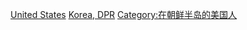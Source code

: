 [[Category:在朝鲜的外国人|United States]]
[[Category:在外國的美國人|Korea, DPR]]
[[Category:在朝鲜半岛的美国人|Category:在朝鲜半岛的美国人]]